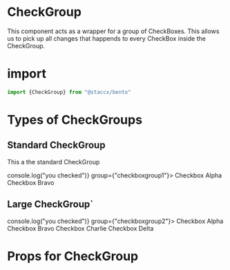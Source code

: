 
<Meta title="Components|Forms/CheckGroup" component={CheckGroup}/>


# CheckGroup
 This component acts as a wrapper for a group of CheckBoxes. This allows us to pick up all changes that happends
 to every CheckBox inside the CheckGroup.

# import

```javascript
import {CheckGroup} from "@staccx/bento"
```

# Types of CheckGroups


## Standard CheckGroup
This a the standard CheckGroup

<Preview>
  <Story name="Standard">
           <CheckGroup onChange={() => console.log("you checked")} group={"checkboxgroup1"}>
             <CheckBox id="asdt43" key="key_vdvsew" value="Alpha">
               Checkbox Alpha
             </CheckBox>
             <CheckBox id="nrff2" key="key_rthjn" value="Bravo">
               Checkbox Bravo
             </CheckBox>
           </CheckGroup>
  </Story>
</Preview>

## Large CheckGroup`


<Preview>
  <Story name="Large">
           <CheckGroup onChange={() => console.log("you checked")} group={"checkboxgroup2"}>
             <CheckBox id="asderft43" key="key_vdvsfevew" value="Alpha">
               Checkbox Alpha
             </CheckBox>
             <CheckBox id="nrrefff2" key="key_rthfvefjn" value="Bravo">
               Checkbox Bravo
             </CheckBox>
             <CheckBox id="wqdefeqwd" key="key_vdeergfsew" value="Charlie">
                Checkbox Charlie
              </CheckBox>
             <CheckBox id="nrfeff2" key="key_refeergebgevgjn" value="Delta">
                Checkbox Delta
              </CheckBox>
           </CheckGroup>
  </Story>
</Preview>





# Props for CheckGroup
<Props of={CheckGroup} />

